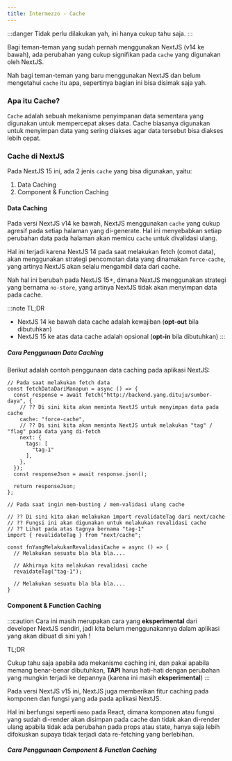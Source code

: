 ```yaml
---
title: Intermezzo - Cache
---
```


:::danger
Tidak perlu dilakukan yah, ini hanya cukup tahu saja.
:::


Bagi teman-teman yang sudah pernah menggunakan NextJS (v14 ke bawah), ada perubahan yang cukup signifikan pada `cache` yang digunakan oleh NextJS.

Nah bagi teman-teman yang baru menggunakan NextJS dan belum mengetahui `cache` itu apa, sepertinya bagian ini bisa disimak saja yah.

### Apa itu Cache?

`Cache` adalah sebuah mekanisme penyimpanan data sementara yang digunakan untuk mempercepat akses data. Cache biasanya digunakan untuk menyimpan data yang sering diakses agar data tersebut bisa diakses lebih cepat.

### Cache di NextJS

Pada NextJS 15 ini, ada 2 jenis `cache` yang bisa digunakan, yaitu:

1. Data Caching
1. Component & Function Caching

#### Data Caching

Pada versi NextJS v14 ke bawah, NextJS menggunakan `cache` yang cukup agresif pada setiap halaman yang di-generate. Hal ini menyebabkan setiap perubahan data pada halaman akan memicu `cache` untuk divalidasi ulang.

Hal ini terjadi karena NextJS 14 pada saat melakukan fetch (comot data), akan menggunakan strategi pencomotan data yang dinamakan `force-cache`, yang artinya NextJS akan selalu mengambil data dari cache.

Nah hal ini berubah pada NextJS 15+, dimana NextJS menggunakan strategi yang bernama `no-store`, yang artinya NextJS tidak akan menyimpan data pada cache.

:::note
TL;DR

- NextJS 14 ke bawah data cache adalah kewajiban (**opt-out** bila dibutuhkan)
- NextJS 15 ke atas data cache adalah opsional (**opt-in** bila dibutuhkan)
:::

##### Cara Penggunaan Data Caching

Berikut adalah contoh penggunaan data caching pada aplikasi NextJS:

```tsx
// Pada saat melakukan fetch data
const fetchDataDariManapun = async () => {
  const response = await fetch("http://backend.yang.dituju/sumber-daya", {
    // ?? Di sini kita akan meminta NextJS untuk menyimpan data pada cache
    cache: "force-cache",
    // ?? Di sini kita akan meminta NextJS untuk melakukan "tag" / "flag" pada data yang di-fetch
    next: {
      tags: [
        "tag-1"
      ],
    },
  });
  const responseJson = await response.json();

  return responseJson;
};

// Pada saat ingin mem-busting / mem-validasi ulang cache

// ?? Di sini kita akan melakukan import revalidateTag dari next/cache
// ?? Fungsi ini akan digunakan untuk melakukan revalidasi cache
// ?? Lihat pada atas tagnya bernama "tag-1"
import { revalidateTag } from "next/cache";

const fnYangMelakukanRevalidasiCache = async () => {
  // Melakukan sesuatu bla bla bla....

  // Akhirnya kita melakukan revalidasi cache
  revaidateTag("tag-1");

  // Melakukan sesuatu bla bla bla....
}
```

#### Component & Function Caching

:::caution
Cara ini masih merupakan cara yang **eksperimental** dari developer NextJS sendiri, jadi kita belum menggunakannya dalam aplikasi yang akan dibuat di sini yah !

TL;DR

Cukup tahu saja apabila ada mekanisme caching ini, dan pakai apabila memang benar-benar dibutuhkan, **TAPI** harus hati-hati dengan perubahan yang mungkin terjadi ke depannya (karena ini masih **eksperimental**)
:::

Pada versi NextJS v15 ini, NextJS juga memberikan fitur caching pada komponen dan fungsi yang ada pada aplikasi NextJS.

Hal ini berfungsi seperti `memo` pada React, dimana komponen atau fungsi yang sudah di-render akan disimpan pada cache dan tidak akan di-render ulang apabila tidak ada perubahan pada props atau state, hanya saja lebih difokuskan supaya tidak terjadi data re-fetching yang berlebihan.

##### Cara Penggunaan Component & Function Caching